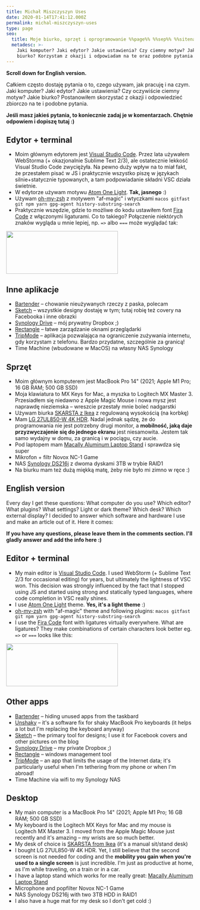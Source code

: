 ```yaml
---
title: Michał Miszczyszyn Uses
date: 2020-01-14T17:41:12.000Z
permalink: michal-miszczyszyn-uses
type: page
seo:
  title: Moje biurko, sprzęt i oprogramowanie %%page%% %%sep%% %%sitename%%
  metadesc: >-
    Jaki komputer? Jaki edytor? Jakie ustawienia? Czy ciemny motyw? Jakie
    biurko? Korzystam z okazji i odpowiadam na te oraz podobne pytania.
---
```


**Scroll down for English version.**

Całkiem często dostaję pytania o to, czego używam, jak pracuję i na czym. Jaki komputer? Jaki edytor? Jakie ustawienia? Czy oczywiście ciemny motyw? Jakie biurko? Postanowiłem skorzystać z okazji i odpowiedzieć zbiorczo na te i podobne pytania.

**Jeśli masz jakieś pytania, to koniecznie zadaj je w komentarzach. Chętnie odpowiem i dopiszę tutaj :)**

## Edytor + terminal

- Moim głównym edytorem jest [Visual Studio Code](https://code.visualstudio.com). Przez lata używałem WebStorma (+ okazjonalnie Sublime Text 2/3), ale ostatecznie lekkość Visual Studio Code zwyciężyła. Na pewno duży wpływ na to miał fakt, że przestałem pisać w JS i praktycznie wszystko piszę w językach silnie+statycznie typowanych, a tam podpowiadanie składni VSC działa świetnie.
- W edytorze używam motywu [Atom One Light](https://marketplace.visualstudio.com/items?itemName=akamud.vscode-theme-onelight). **Tak, jasnego** :)
- Używam [oh-my-zsh](https://github.com/ohmyzsh/ohmyzsh) z motywem "af-magic" i wtyczkami `macos gitfast git npm yarn gpg-agent history-substring-search`
- Praktycznie wszędzie, gdzie to możliwe do kodu ustawiłem font [Fira Code](https://github.com/tonsky/FiraCode) z włączonymi ligaturami. Co to takiego? Połączenie niektórych znaków wygląda u mnie lepiej, np. <code style="font-variant-ligatures: none">=></code> albo <code style="font-variant-ligatures: none">===</code> może wyglądać tak:

<a href="/assets/wp-content/uploads/2020/01/Screenshot-2020-01-14-at-17.08.56.png">
  <img
    src="/assets/wp-content/uploads/2020/01/Screenshot-2020-01-14-at-17.08.56-300x115.png"
    alt=""
    width="300"
    height="115"
    class="aligncenter size-medium wp-image-2359"
  />
</a>

## Inne aplikacje

- [Bartender](https://www.macbartender.com) – chowanie nieużywanych rzeczy z paska, polecam
- [Sketch](https://www.sketch.com) – wszystkie designy dostaję w tym; tutaj robię też covery na Facebooka i inne obrazki
- [Synology Drive](https://www.synology.com/en-global/dsm/feature/drive) – mój prywatny Dropbox ;)
- [Rectangle](https://rectangleapp.com) – łatwe zarządzanie oknami przeglądarki
- [TripMode](https://www.tripmode.ch) – aplikacja pozwalająca na ograniczenie zużywania internetu, gdy korzystam z telefonu. Bardzo przydatne, szczególnie za granicą!
- Time Machine (wbudowane w MacOS) na własny NAS Synology

## Sprzęt

- Moim głównym komputerem jest MacBook Pro 14" (2021; Apple M1 Pro; 16 GB RAM; 500 GB SSD)
- Moja klawiatura to MX Keys for Mac, a myszka to Logitech MX Master 3. Przesiadłem się niedawno z Apple Magic Mouse i nowa mysz jest naprawdę nieziemska – wreszcie przestały mnie boleć nadgarstki
- Używam biurka [SKARSTA z Ikea](https://www.ikea.com/pl/pl/p/skarsta-biurko-z-regulacja-wysokosci-bialy-s49084965/) z regulowaną wysokością (na korbkę)
- Mam [LG 27UL850-W 4K HDR](https://www.x-kom.pl/p/523891-monitor-led-27-lg-27ul850-w-4k-hdr.html). Nadal jednak sądzę, że do programowania nie jest potrzebny drugi monitor, a **mobilność, jaką daje przyzwyczajenie się do jednego ekranu** jest niesamowita. Jestem tak samo wydajny w domu, za granicą i w pociągu, czy aucie.
- Pod laptopem mam [Macally Aluminum Laptop Stand](https://www.amazon.com/Macally-Aluminum-Chromebook-Notebook-ASTAND/dp/B06W58KTYN) i sprawdza się super
- Mikrofon + filtr Novox NC-1 Game
- NAS [Synology DS216j](https://www.x-kom.pl/p/297064-dysk-sieciowy-nas-macierz-synology-ds216j-2xhdd-2x1ghz-512mb-2xusb-1xlan.html) z dwoma dyskami 3TB w trybie RAID1
- Na biurku mam też dużą miękką matę, żeby nie było mi zimno w ręce :)

## English version

Every day I get these questions: What computer do you use? Which editor? What plugins? What settings? Light or dark theme? Which desk? Which external display? I decided to answer which software and hardware I use and make an article out of it. Here it comes:

**If you have any questions, please leave them in the comments section. I'll gladly answer and add the info here :)**

## Editor + terminal

- My main editor is [Visual Studio Code](https://code.visualstudio.com). I used WebStorm (+ Sublime Text 2/3 for occasional editing) for years, but ultimately the lightness of VSC won. This decision was strongly influenced by the fact that I stopped using JS and started using strong and statically typed languages, where code completion in VSC really shines.
- I use [Atom One Light](https://marketplace.visualstudio.com/items?itemName=akamud.vscode-theme-onelight) theme. **Yes, it's a light theme** :)
- [oh-my-zsh](https://github.com/ohmyzsh/ohmyzsh) with "af-magic" theme and following plugins: `macos gitfast git npm yarn gpg-agent history-substring-search`
- I use the [Fira Code](https://github.com/tonsky/FiraCode) font with ligatures virtually everywhere. What are ligatures? They make combinations of certain characters look better eg. <code style="font-variant-ligatures: none">=></code> or <code style="font-variant-ligatures: none">===</code> looks like this:

<a href="/assets/wp-content/uploads/2020/01/Screenshot-2020-01-14-at-17.08.56.png">
  <img
    src="/assets/wp-content/uploads/2020/01/Screenshot-2020-01-14-at-17.08.56-300x115.png"
    alt=""
    width="300"
    height="115"
    class="aligncenter size-medium wp-image-2359"
  />
</a>

## Other apps

- [Bartender](https://www.macbartender.com) – hiding unused apps from the taskbard
- [Unshaky](https://unshaky.nestederror.com) – it's a software fix for shaky MacBook Pro keyboards (it helps a lot but I'm replacing the keyboard anyway)
- [Sketch](https://www.sketch.com) – the primary tool for designs; I use it for Facebook covers and other pictures on the blog
- [Synology Drive](https://www.synology.com/en-global/dsm/feature/drive) – my private Dropbox ;)
- [Rectangle](https://rectangleapp.com) – windows management tool
- [TripMode](https://www.tripmode.ch) – an app that limits the usage of the Internet data; it's particularly useful when I'm tethering from my phone or when I'm abroad!
- Time Machine via wifi to my Synology NAS

## Desktop

- My main computer is a MacBook Pro 14" (2021; Apple M1 Pro; 16 GB RAM; 500 GB SSD)
- My keyboard is the Logitech MX Keys for Mac and my mouse is Logitech MX Master 3. I moved from the Apple Magic Mouse just recently and it's amazing – my wrists are so much better.
- My desk of choice is [SKARSTA from Ikea](https://www.ikea.com/gb/en/p/skarsta-desk-sit-stand-white-s49084965/) (it's a manual sit/stand desk)
- I bought LG 27UL850-W 4K HDR. Yet, I still believe that the second screen is not needed for coding and the **mobility you gain when you're used to a single screen** is just incredible. I'm just as productive at home, as I'm while traveling, on a train or in a car.
- I have a laptop stand which works for me really great: [Macally Aluminum Laptop Stand](https://www.amazon.com/Macally-Aluminum-Chromebook-Notebook-ASTAND/dp/B06W58KTYN)
- Microphone and popfilter Novox NC-1 Game
- NAS Synology DS216j with two 3TB HDD in RAID1
- I also have a huge mat for my desk so I don't get cold :)
